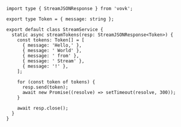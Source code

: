 ```tsx filename="/src/modules/stream-response-object/StreamService.ts"
import type { StreamJSONResponse } from 'vovk';

export type Token = { message: string };

export default class StreamService {
  static async streamTokens(resp: StreamJSONResponse<Token>) {
    const tokens: Token[] = [
      { message: 'Hello,' },
      { message: ' World' },
      { message: ' from' },
      { message: ' Stream' },
      { message: '!' },
    ];

    for (const token of tokens) {
      resp.send(token);
      await new Promise((resolve) => setTimeout(resolve, 300));
    }

    await resp.close();
  }
}
```